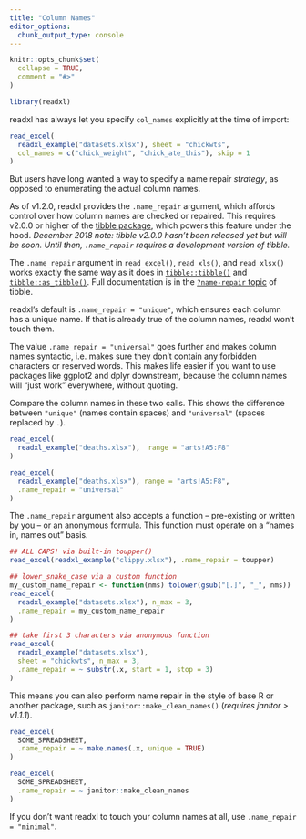```yaml
---
title: "Column Names"
editor_options: 
  chunk_output_type: console
---
```


```r
knitr::opts_chunk$set(
  collapse = TRUE,
  comment = "#>"
)
```

```r
library(readxl)
```

readxl has always let you specify `col_names` explicitly at the time of import:

```r
read_excel(
  readxl_example("datasets.xlsx"), sheet = "chickwts",
  col_names = c("chick_weight", "chick_ate_this"), skip = 1
)
```

But users have long wanted a way to specify a name repair *strategy*, as opposed to enumerating the actual column names.

As of v1.2.0, readxl provides the `.name_repair` argument, which affords control over how column names are checked or repaired. This requires v2.0.0 or higher of the [tibble package](https://tibble.tidyverse.org), which powers this feature under the hood. *December 2018 note: tibble v2.0.0 hasn't been released yet but will be soon. Until then, `.name_repair` requires a development version of tibble.*

The `.name_repair` argument in `read_excel()`, `read_xls()`, and `read_xlsx()` works exactly the same way as it does in [`tibble::tibble()`](https://tibble.tidyverse.org/reference/tibble.html) and [`tibble::as_tibble()`](https://tibble.tidyverse.org/reference/as_tibble.html). Full documentation is in the [`?name-repair` topic](https://tibble.tidyverse.org/dev/reference/name-repair.html) of tibble.

readxl's default is `.name_repair = "unique"`, which ensures each column has a unique name. If that is already true of the column names, readxl won't touch them.

The value `.name_repair = "universal"` goes further and makes column names syntactic, i.e. makes sure they don't contain any forbidden characters or reserved words. This makes life easier if you want to use packages like ggplot2 and dplyr downstream, because the column names will "just work" everywhere, without quoting.

Compare the column names in these two calls. This shows the difference between `"unique"` (names contain spaces) and `"universal"` (spaces replaced by `.`).

```r
read_excel(
  readxl_example("deaths.xlsx"),  range = "arts!A5:F8"
)

read_excel(
  readxl_example("deaths.xlsx"), range = "arts!A5:F8",
  .name_repair = "universal"
)
```

The `.name_repair` argument also accepts a function -- pre-existing or written by you -- or an anonymous formula. This function must operate on a "names in, names out" basis.

```r
## ALL CAPS! via built-in toupper()
read_excel(readxl_example("clippy.xlsx"), .name_repair = toupper)

## lower_snake_case via a custom function
my_custom_name_repair <- function(nms) tolower(gsub("[.]", "_", nms))
read_excel(
  readxl_example("datasets.xlsx"), n_max = 3,
  .name_repair = my_custom_name_repair
)

## take first 3 characters via anonymous function
read_excel(
  readxl_example("datasets.xlsx"),
  sheet = "chickwts", n_max = 3,
  .name_repair = ~ substr(.x, start = 1, stop = 3)
)
```

This means you can also perform name repair in the style of base R or another package, such as `janitor::make_clean_names()` (*requires janitor > v1.1.1*).

```r
read_excel(
  SOME_SPREADSHEET,
  .name_repair = ~ make.names(.x, unique = TRUE)
)

read_excel(
  SOME_SPREADSHEET,
  .name_repair = ~ janitor::make_clean_names
)
```

If you don't want readxl to touch your column names at all, use `.name_repair = "minimal"`.
